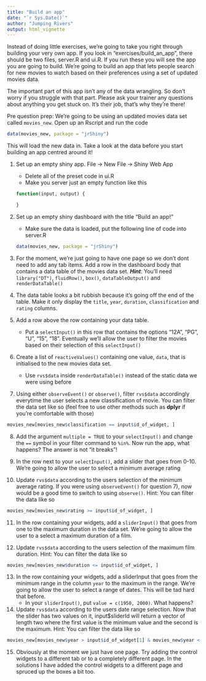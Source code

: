 ```yaml
---
title: "Build an app"
date: "`r Sys.Date()`"
author: "Jumping Rivers"
output: html_vignette
---
```

<!--
%\VignetteEngine{knitr::rmarkdown}
%\VignetteIndexEntry{Build an app}
-->

Instead of doing little exercises, we're going to take you right through building your very own app. If you look in "exercises/build_an_app", there should be two files, server.R and ui.R. If you run these you will see the app you are going to build. We're going to build an app that lets people search for new movies to watch based on their preferences using a set of updated movies data. 

The important part of this app isn't any of the data wrangling. So don't worry if you struggle with that part. Please ask your trainer any questions about anything you get stuck on. It's their job, that's why they're there! 

Pre question prep: We're going to be using an updated movies data set called `movies_new`. Open up an Rscript and run the code
```r
data(movies_new, package = "jrShiny")
```
This will load the new data in. Take a look at the data before you start building an app centred around it!

1. Set up an empty shiny app. File -> New File -> Shiny Web App 
    * Delete all of the preset code in ui.R
    * Make you server just an empty function like this 
    ```r
    function(input, output) {

    }
    ```
    
2. Set up an empty shiny dashboard with the title "Build an app!"
    * Make sure the data is loaded, put the following line of code into server.R
    ```r
    data(movies_new, package = "jrShiny")
    ```
    
3. For the moment, we're just going to have one page so we don't dont need to add any tab items. Add a row in the dashboard body that contains a data table of the movies data set. _**Hint**_: You'll need `library("DT")`, `fluidRow()`, `box()`, `dataTableOutput()` and `renderDataTable()`

4. The data table looks a bit rubbish because it's going off the end of the table. Make it only display the `title`, `year`, `duration`, `classification` and `rating` columns.

5. Add a row above the row containing your data table. 
    * Put a `selectInput()` in this row that contains the options "12A", "PG",  "U", "15", "18". Eventually we'll allow the user to filter the movies based on their selection of this `selectInput()`
    
6. Create a list of `reactiveValues()` containing one value, `data`, that is initialised to the new movies data set. 
    * Use `rvs$data` inside `renderDataTable()` instead of the static data we were using before

7. Using either `observeEvent()` or `observe()`, filter `rvs$data` accordingly everytime the user selects a new classification of movie. You can filter the data set like so (feel free to use other methods such as **dplyr** if you're comfortable with those)
```r
movies_new[movies_new$classification == input$id_of_widget, ]
```
    
8. Add the argument `multiple = TRUE` to your `selectInput()` and change the `==` symbol in your filter command to `%in%`. Now run the app, what happens? The answer is not "it breaks"!

9. In the row next to your `selectInput()`, add a slider that goes from 0-10. We're going to allow the user to select a minimum average rating

10. Update `rvs$data` according to the users selection of the minimum average rating. If you were using `observeEvent()` for question 7), now would be a good time to switch to using `observe()`. Hint: You can filter the data like so 
```r
movies_new[movies_new$rating >= input$id_of_widget, ]
```

11. In the row containing your widgets, add a `sliderInput()` that goes from one to the maximum duration in the data set. We're going to allow the user to a select a maximum duration of a film. 

12. Update `rvs$data` according to the users selection of the maximum film duration. Hint: You can filter the data like so
```r
movies_new[movies_new$duration <= input$id_of_widget, ]
```

13. In the row containing your widgets, add a sliderInput that goes from the minimum range in the column `year` to the maximum in the range. We're going to allow the user to select a range of dates. This will be tad hard that before. 
    * In your `sliderInput()`, put `value = c(1950, 2000)`. What happens? 
    
14. Update `rvs$data` according to the users date range selection. Now that the slider has two values on it, input$sliderId will return a vector of length two where the first value is the minimum value and the second is the maximum. Hint: You can filter the data like so 
```r
movies_new[movies_new$year > input$id_of_widget[1] & movies_new$year < input$id_of_widget[2]]
```

15. Obviously at the moment we just have one page. Try adding the control widgets to a different tab or to a completely different page. In the solutions I have added the control widgets to a different page and spruced up the boxes a bit too.  